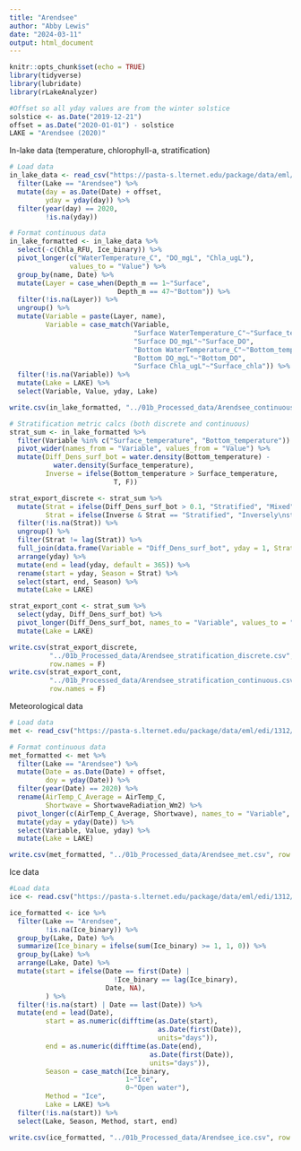 ```yaml
---
title: "Arendsee"
author: "Abby Lewis"
date: "2024-03-11"
output: html_document
---
```


```r
knitr::opts_chunk$set(echo = TRUE)
library(tidyverse)
library(lubridate)
library(rLakeAnalyzer)

#Offset so all yday values are from the winter solstice
solstice <- as.Date("2019-12-21")
offset = as.Date("2020-01-01") - solstice
LAKE = "Arendsee (2020)"
```

In-lake data (temperature, chlorophyll-a, stratification)

```r
# Load data
in_lake_data <- read_csv("https://pasta-s.lternet.edu/package/data/eml/edi/1312/7/f8e0e7b22826772424f156b9565d1498") %>%
  filter(Lake == "Arendsee") %>%
  mutate(day = as.Date(Date) + offset,
         yday = yday(day)) %>%
  filter(year(day) == 2020,
         !is.na(yday))

# Format continuous data
in_lake_formatted <- in_lake_data %>%
  select(-c(Chla_RFU, Ice_binary)) %>%
  pivot_longer(c("WaterTemperature_C", "DO_mgL", "Chla_ugL"),
               values_to = "Value") %>%
  group_by(name, Date) %>%
  mutate(Layer = case_when(Depth_m == 1~"Surface",
                           Depth_m == 47~"Bottom")) %>%
  filter(!is.na(Layer)) %>%
  ungroup() %>%
  mutate(Variable = paste(Layer, name),
         Variable = case_match(Variable,
                               "Surface WaterTemperature_C"~"Surface_temperature",
                               "Surface DO_mgL"~"Surface_DO",
                               "Bottom WaterTemperature_C"~"Bottom_temperature",
                               "Bottom DO_mgL"~"Bottom_DO",
                               "Surface Chla_ugL"~"Surface_chla")) %>%
  filter(!is.na(Variable)) %>%
  mutate(Lake = LAKE) %>%
  select(Variable, Value, yday, Lake)

write.csv(in_lake_formatted, "../01b_Processed_data/Arendsee_continuous.csv", row.names = F)

# Stratification metric calcs (both discrete and continuous)
strat_sum <- in_lake_formatted %>%
  filter(Variable %in% c("Surface_temperature", "Bottom_temperature")) %>%
  pivot_wider(names_from = "Variable", values_from = "Value") %>%
  mutate(Diff_Dens_surf_bot = water.density(Bottom_temperature) - 
           water.density(Surface_temperature),
         Inverse = ifelse(Bottom_temperature > Surface_temperature,
                          T, F))

strat_export_discrete <- strat_sum %>%
  mutate(Strat = ifelse(Diff_Dens_surf_bot > 0.1, "Stratified", "Mixed"),
         Strat = ifelse(Inverse & Strat == "Stratified", "Inversely\nstratified", Strat)) %>%
  filter(!is.na(Strat)) %>%
  ungroup() %>%
  filter(Strat != lag(Strat)) %>%
  full_join(data.frame(Variable = "Diff_Dens_surf_bot", yday = 1, Strat = "Mixed")) %>%
  arrange(yday) %>%
  mutate(end = lead(yday, default = 365)) %>%
  rename(start = yday, Season = Strat) %>%
  select(start, end, Season) %>%
  mutate(Lake = LAKE)

strat_export_cont <- strat_sum %>%
  select(yday, Diff_Dens_surf_bot) %>%
  pivot_longer(Diff_Dens_surf_bot, names_to = "Variable", values_to = "Value") %>%
  mutate(Lake = LAKE)

write.csv(strat_export_discrete, 
          "../01b_Processed_data/Arendsee_stratification_discrete.csv", 
          row.names = F)
write.csv(strat_export_cont, 
          "../01b_Processed_data/Arendsee_stratification_continuous.csv", 
          row.names = F)
```

Meteorological data

```r
# Load data
met <- read_csv("https://pasta-s.lternet.edu/package/data/eml/edi/1312/7/e312838eff13f56594021498f35c04cd")

# Format continuous data
met_formatted <- met %>%
  filter(Lake == "Arendsee") %>%
  mutate(Date = as.Date(Date) + offset,
         doy = yday(Date)) %>%
  filter(year(Date) == 2020) %>%
  rename(AirTemp_C_Average = AirTemp_C,
         Shortwave = ShortwaveRadiation_Wm2) %>%
  pivot_longer(c(AirTemp_C_Average, Shortwave), names_to = "Variable", values_to = "Value") %>%
  mutate(yday = yday(Date)) %>%
  select(Variable, Value, yday) %>%
  mutate(Lake = LAKE)

write.csv(met_formatted, "../01b_Processed_data/Arendsee_met.csv", row.names = F)
```

Ice data

```r
#Load data
ice <- read.csv("https://pasta-s.lternet.edu/package/data/eml/edi/1312/7/f8e0e7b22826772424f156b9565d1498") 

ice_formatted <- ice %>%
  filter(Lake == "Arendsee",
         !is.na(Ice_binary)) %>%
  group_by(Lake, Date) %>%
  summarize(Ice_binary = ifelse(sum(Ice_binary) >= 1, 1, 0)) %>%
  group_by(Lake) %>%
  arrange(Lake, Date) %>%
  mutate(start = ifelse(Date == first(Date) |
                          !Ice_binary == lag(Ice_binary),
                        Date, NA),
         ) %>%
  filter(!is.na(start) | Date == last(Date)) %>%
  mutate(end = lead(Date),
         start = as.numeric(difftime(as.Date(start), 
                                     as.Date(first(Date)), 
                                     units="days")),
         end = as.numeric(difftime(as.Date(end), 
                                   as.Date(first(Date)), 
                                   units="days")),
         Season = case_match(Ice_binary,
                             1~"Ice",
                             0~"Open water"), 
         Method = "Ice",
         Lake = LAKE) %>%
  filter(!is.na(start)) %>%
  select(Lake, Season, Method, start, end)

write.csv(ice_formatted, "../01b_Processed_data/Arendsee_ice.csv", row.names = F)
```
